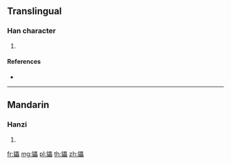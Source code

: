 {{character info/new}}
==Translingual==

===Han character===
{{Han char|rn=167|rad=金|as=15|sn=23|four=|canj=CWWW}}

# {{defn|Han|sort=金15}}

====References====
* {{Han ref|kx=1325.240|dkj=41005|dj=1826.200|hdz=64270.010|uh=9458|ud=37976}}

----

==Mandarin==

===Hanzi===
{{cmn-hanzi|pin=[[léi]] ([[lei2]])|wg=lei<sup>2</sup>}}

# {{defn|lang=cmn|sort=金15}}

[[fr:鑘]]
[[mg:鑘]]
[[pl:鑘]]
[[th:鑘]]
[[zh:鑘]]